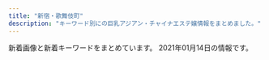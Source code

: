 ```yaml
---
title: "新宿・歌舞伎町"
description: "キーワード別にの巨乳アジアン・チャイナエステ嬢情報をまとめました。"
---
```


新着画像と新着キーワードをまとめています。
2021年01月14日の情報です。

<DmmAffiliateIns />
<KeywordTable
  shops={
    [
    {
        "name": "sweet-\u30b9\u30a6\u30a3\u30fc\u30c8-",
        "img_links": [
            "http://sweety-est.tokyo/images/r2.jpg",
            "http://sweety-est.tokyo/images/tit-sub2.jpg",
            "http://sweety-est.tokyo/images/b-tel.png",
            "http://sweety-est.tokyo/images/cg05.jpg",
            "http://sweety-est.tokyo/images/a5.jpg",
            "http://sweety-est.tokyo/images/a3.jpg",
            "http://sweety-est.tokyo/images/cg02.jpg",
            "http://sweety-est.tokyo/images/m3.jpg",
            "http://sweety-est.tokyo/images/m4.jpg",
            "http://sweety-est.tokyo/images/a8.jpg",
            "http://sweety-est.tokyo/images/cg04.jpg",
            "http://sweety-est.tokyo/images/slider-img001.jpg",
            "http://sweety-est.tokyo/images/m2.jpg",
            "http://sweety-est.tokyo/images/a1.jpg",
            "http://sweety-est.tokyo/images/tit-sub3.jpg",
            "http://sweety-est.tokyo/images/a7.jpg",
            "http://sweety-est.tokyo/images/a2.jpg",
            "http://sweety-est.tokyo/images/r1.jpg",
            "http://sweety-est.tokyo/images/cg07.jpg",
            "http://sweety-est.tokyo/images/tit-sub4.jpg",
            "http://sweety-est.tokyo/images/qr.jpg",
            "http://sweety-est.tokyo/link/menlog.jpg",
            "http://sweety-est.tokyo/images/r5.jpg",
            "http://sweety-est.tokyo/images/kan1.jpg",
            "http://sweety-est.tokyo/images/a6.jpg",
            "http://sweety-est.tokyo/images/kan.jpg",
            "http://sweety-est.tokyo/images/r3.jpg",
            "http://sweety-est.tokyo/images/cg08.jpg",
            "http://sweety-est.tokyo/images/r4.jpg",
            "http://sweety-est.tokyo/images/cg03.jpg",
            "http://sweety-est.tokyo/images/cg06.jpg",
            "http://sweety-est.tokyo/images/slider-img002.jpg",
            "http://sweety-est.tokyo/images/b-online.png",
            "http://sweety-est.tokyo/images/tit-sub6.jpg",
            "http://sweety-est.tokyo/images/r6.jpg",
            "http://sweety-est.tokyo/images/tit-sub5.jpg",
            "http://sweety-est.tokyo/images/tit-sub1.jpg",
            "http://sweety-est.tokyo/images/a4.jpg",
            "http://sweety-est.tokyo/images/m1.jpg",
            "http://sweety-est.tokyo/images/slider-img003.jpg",
            "http://sweety-est.tokyo/images/sys.jpg",
            "http://sweety-est.tokyo/images/cg01.jpg"
        ],
        "url": "http://sweety-est.tokyo/",
        "keywords": {
            "87": 2,
            "D": 2,
            "F": 2,
            "86": 14,
            "E": 6
        },
        "station": "JR\u65b0\u5bbf\u99c5\u897f\u53e3"
    },
    {
        "station": "JR\u65b0\u5bbf\u99c5\u6771\u53e3",
        "img_links": [
            "http://crystal-est.net/uploads/crystal/2017/03/bnr_side_032.png",
            "http://crystal-est.net/uploads/crystal/2017/07/yuyu2.jpeg",
            "http://crystal-est.net/uploads/crystal/2018/07/wechatimg30.jpeg",
            "http://crystal-est.net/uploads/crystal/2017/03/r3.jpg",
            "http://crystal-est.net/uploads/crystal/2017/02/wifi.jpg",
            "http://ruby-es.com/uploads/rubyes/2017/02/img_info_01.png",
            "http://crystal-est.net/uploads/crystal/2017/04/line2.png",
            "http://ruby-es.com/uploads/rubyes/2017/02/img_info_06.png",
            "http://crystal-est.net/uploads/crystal/images/no-photo.jpg",
            "http://ruby-es.com/uploads/rubyes/2017/02/img_info_03.png",
            "http://crystal-est.net/uploads/crystal/2020/11/tel.jpg",
            "http://crystal-est.net/uploads/crystal/2017/03/bnr_side_052.png",
            "http://crystal-est.net/uploads/crystal/2017/03/icon_flower.png",
            "http://crystal-est.net/uploads/crystal/2017/03/btn_top_02.png",
            "http://crystal-est.net/uploads/crystal/2017/03/btn_top_01.png",
            "http://crystal-est.net/uploads/crystal/2017/03/subvisual_info.png",
            "http://crystal-est.net/uploads/crystal/2018/07/wechatimg125.jpeg",
            "http://crystal-est.net/uploads/crystal/2017/03/r2.jpg",
            "http://crystal-est.net/uploads/crystal/2017/03/bnr_side_042.png",
            "http://crystal-est.net/uploads/crystal/2017/03/r4.jpg",
            "http://crystal-est.net/uploads/crystal/2017/04/web.png",
            "http://crystal-est.net/uploads/crystal/2017/03/subvisual_qa.png",
            "http://crystal-est.net/uploads/crystal/2017/03/btn_top_03.png",
            "http://crystal-est.net/uploads/crystal/2017/04/leftmovie.png",
            "http://crystal-est.net/uploads/crystal/images/icon_flower.png",
            "http://crystal-est.net/uploads/crystal/images/xing.png",
            "http://crystal-est.net/uploads/crystal/2017/02/ameba.jpg",
            "http://crystal-est.net/uploads/crystal/images/p01.png",
            "http://crystal-est.net/uploads/crystal/2017/03/r1.jpg",
            "http://crystal-est.net/uploads/crystal/2017/03/subvisual_enquete1.png",
            "http://crystal-est.net/uploads/crystal/2018/07/wechatimg31.jpeg",
            "http://crystal-est.net/uploads/crystal/2017/03/bnr_side_credit1.png",
            "http://crystal-est.net/uploads/crystal/2017/03/subvisual_magazine1.png",
            "http://crystal-est.net/uploads/crystal/2018/05/mayu1.jpeg",
            "http://crystal-est.net/uploads/crystal/images/subvisual_staff.png",
            "http://crystal-est.net/uploads/crystal/2017/03/treatment2.png",
            "http://ruby-es.com/uploads/rubyes/2017/02/img_info_02.png",
            "http://crystal-est.net/uploads/crystal/2017/03/ruby6.png",
            "http://ruby-es.com/uploads/rubyes/2017/02/img_info_05.png",
            "http://crystal-est.net/uploads/crystal/2018/07/wechatimg26.jpeg",
            "http://crystal-est.net/uploads/crystal/2020/12/img_6907.jpeg",
            "http://crystal-est.net/uploads/crystal/2018/08/wechatimg51.jpeg",
            "http://crystal-est.net/uploads/crystal/2018/08/wechatimg49.jpeg",
            "http://crystal-est.net/uploads/crystal/2017/03/subvisual_contact.png",
            "http://crystal-est.net/uploads/crystal/2018/07/wechatimg94.jpeg",
            "http://crystal-est.net/uploads/crystal/2020/12/img_6902.jpg",
            "http://ruby-es.com/uploads/rubyes/2017/02/img_info_04.png",
            "http://crystal-est.net/uploads/crystal/2017/03/subvisual_link.png",
            "http://crystal-est.net/uploads/crystal/2017/03/subvisual_reserve.png",
            "http://crystal-est.net/uploads/crystal/2017/04/bnr_side_01.png",
            "http://crystal-est.net/uploads/crystal/2020/12/img_6830.jpg"
        ],
        "name": "\u30af\u30ea\u30b9\u30bf\u30eb",
        "keywords": {
            "C": 1
        },
        "url": "http://crystal-est.net/"
    },
    {
        "url": "https://mens-esthe.xyz/",
        "keywords": {
            "D": 28,
            "88": 7,
            "86": 28,
            "85": 7
        },
        "name": "\u30b8\u30e5\u30ea\u30a2\u30f3",
        "img_links": [
            "https://mens-esthe.xyz/staff/miki-l1.jpg",
            "https://mens-esthe.xyz/footer/footer-tel.png",
            "https://mens-esthe.xyz/room/room-l8.jpg",
            "https://inage-mensesthe.com/icon/line.png",
            "https://inage-mensesthe.com/icon/yelp.png",
            "https://mens-esthe.xyz/images/esthe3.jpg",
            "https://mens-esthe.xyz/images/qrcode.png",
            "https://mens-esthe.xyz/images/esthe1.jpg",
            "https://mens-esthe.xyz/icon/facebook.png",
            "https://mens-esthe.xyz/staff/miki-s1.jpg",
            "https://mens-esthe.xyz/staff/miki-top.jpg",
            "https://mens-esthe.xyz/staff/moe-s1.jpg",
            "https://mens-esthe.xyz/staff/natsumi-l1.jpg",
            "https://mens-esthe.xyz/images/clear.png",
            "https://mens-esthe.xyz/icon/twitter.png",
            "https://mens-esthe.xyz/staff/nami-s1.jpg",
            "https://mens-esthe.xyz/staff/rina-s1.jpg",
            "https://mens-esthe.xyz/images/esthe2.jpg",
            "https://mens-esthe.xyz/room/room-l7.jpg",
            "https://mens-esthe.xyz/room/room-l2.jpg",
            "https://mens-esthe.xyz/images/esthe4.jpg",
            "https://mens-esthe.xyz/images/header3.png",
            "https://mens-esthe.xyz/room/room-l4.jpg",
            "https://mens-esthe.xyz/icon/line.png",
            "https://mens-esthe.xyz/staff/kana-s1.jpg",
            "https://mens-esthe.xyz/footer/footer-staff.png",
            "https://mens-esthe.xyz/room/room-l3.jpg",
            "https://mens-esthe.xyz/staff/moe-l1.jpg",
            "https://inage-mensesthe.com/icon/twitter.png",
            "https://mens-esthe.xyz/staff/kana-top.jpg",
            "https://mens-esthe.xyz/staff/nami-l1.jpg",
            "https://mens-esthe.xyz/room/room-l1.jpg",
            "https://inage-mensesthe.com/icon/facebook.png",
            "https://mens-esthe.xyz/staff/moe-top.jpg",
            "https://mens-esthe.xyz/staff/kana-l1.jpg",
            "https://inage-mensesthe.com/link/relaku_salon.jpg",
            "https://mens-esthe.xyz/icon/yelp.png",
            "https://mens-esthe.xyz/staff/rina-top.jpg",
            "https://mens-esthe.xyz/staff/nami-top.jpg",
            "https://mens-esthe.xyz/footer/footer-line.png",
            "https://mens-esthe.xyz/staff/natsumi-top.jpg",
            "https://mens-esthe.xyz/room/room-l5.jpg",
            "https://mens-esthe.xyz/images/main1.jpg",
            "https://mens-esthe.xyz/staff/natsumi-s1.jpg",
            "https://mens-esthe.xyz/staff/rina-l1.jpg",
            "https://mens-esthe.xyz/images/main-sp.jpg",
            "https://mens-esthe.xyz/room/room-l6.jpg"
        ],
        "station": "JR\u65b0\u5bbf\u99c5\u6771\u5357\u53e3"
    },
    {
        "img_links": [
            "http://hi-msg.com/koyuki/img/t-3.png",
            "http://hi-msg.com/koyuki/img/tel.png",
            "http://hi-msg.com/koyuki/img/p-2-1.jpg",
            "http://hi-msg.com/koyuki/img/p-6-1.jpg",
            "http://hi-msg.com/koyuki/img/p-8-1.jpg",
            "http://hi-msg.com/koyuki/img/newstback.png",
            "http://hi-msg.com/koyuki/img/p-3.jpg",
            "http://hi-msg.com/koyuki/img/p-7-1.jpg",
            "http://hi-msg.com/koyuki/img/p-1.jpg",
            "http://hi-msg.com/koyuki/img/botton.png",
            "http://hi-msg.com/koyuki/img/p-4-1.jpg",
            "http://hi-msg.com/koyuki/img/kanban4s.jpg",
            "http://hi-msg.com/koyuki/img/p-6.jpg",
            "http://hi-msg.com/koyuki/img/kanban4.jpg",
            "http://hi-msg.com/koyuki/img/p-0.jpg",
            "http://hi-msg.com/koyuki/img/t-2.png",
            "http://hi-msg.com/koyuki/img/p-2.jpg",
            "http://hi-msg.com/koyuki/img/re.png",
            "http://hi-msg.com/koyuki/img/english-t2.png",
            "http://hi-msg.com/koyuki/img/p-5.jpg",
            "http://hi-msg.com/koyuki/img/p-7.jpg",
            "http://hi-msg.com/koyuki/img/p-9.jpg",
            "http://hi-msg.com/koyuki/img/english-t1.png",
            "http://hi-msg.com/koyuki/img/english-t5.png",
            "http://hi-msg.com/koyuki/img/english-t6.png",
            "http://hi-msg.com/koyuki/img/p-3-1.jpg",
            "http://hi-msg.com/koyuki/img/card.png",
            "http://hi-msg.com/koyuki/img/p-10.jpg",
            "http://hi-msg.com/koyuki/img/tit.png",
            "http://hi-msg.com/koyuki/img/card-english.png",
            "http://hi-msg.com/koyuki/img/english-t4.png",
            "http://hi-msg.com/koyuki/img/t-1.png",
            "http://hi-msg.com/koyuki/img/p-8.jpg",
            "http://hi-msg.com/koyuki/img/p-4.jpg",
            "http://hi-msg.com/koyuki/img/english-t3.png",
            "http://hi-msg.com/koyuki/img/head.png",
            "http://hi-msg.com/koyuki/img/p-11.jpg"
        ],
        "station": "JR\u65b0\u5bbf\u99c5\u6771\u53e3",
        "url": "http://hi-msg.com/koyuki/",
        "name": "KOYUKI",
        "keywords": {
            "C": 8
        }
    },
    {
        "keywords": {
            "C": 17
        },
        "name": "\u7652\u3057\u306e\u5bbf",
        "img_links": [
            "http://aes-aroma.com/img/ttl_mobile.png",
            "http://aes-aroma.com/img/ttl_rec.png",
            "http://aes-aroma.com/pic/head.png",
            "http://aes-aroma.com/i/files/homeimg.jpg",
            "http://aes-aroma.com/staff/yoko/02.jpg",
            "http://aes-aroma.com/staff/miki/01.jpg",
            "http://aes-aroma.com/staff/koko/01.jpg",
            "http://aes-aroma.com/staff/mimi/01.jpg",
            "http://aes-aroma.com/img/ttl_tnew.png",
            "http://aes-aroma.com/img/ttl_pickup.png",
            "http://aes-aroma.com/staff/ai/01.jpg",
            "http://aes-aroma.com/staff/haru/01.jpg",
            "http://aes-aroma.com/img/ttl_staff.png",
            "http://aes-aroma.com/staff/nana/01.jpg",
            "http://aes-aroma.com/staff/yoko/01.jpg",
            "http://aes-aroma.com/staff/kaori/01.jpg"
        ],
        "station": "JR\u65b0\u5bbf\u99c5\u5357\u53e3",
        "url": "http://aes-aroma.com/"
    },
    {
        "station": "JR\u65b0\u5bbf\u99c5\u897f\u53e3",
        "img_links": [
            "http://yurali.oks.bz/images/s4.jpg",
            "http://yurali.oks.bz/photos/sites/48/2020/09/2020090809341490.jpg",
            "http://yurali.oks.bz/images/acc4.jpg",
            "http://yurali.oks.bz/images/top.jpg",
            "http://yurali.oks.bz/photos/sites/48/2020/09/2020090809341067.jpg",
            "http://yurali.oks.bz/photos/sites/48/2020/09/2020090809340917.jpg",
            "http://yurali.oks.bz/images/room1.jpg",
            "http://yurali.oks.bz/images/acc3.jpg",
            "http://yurali.oks.bz/images/room4.jpg",
            "http://yurali.oks.bz/images/s2.jpg",
            "http://yurali.oks.bz/images/s1.jpg",
            "http://yurali.oks.bz/photos/sites/48/2020/09/202009080934129.jpg",
            "http://yurali.oks.bz/images/kanban.jpg",
            "http://yurali.oks.bz/images/right.jpg",
            "http://yurali.oks.bz/photos/sites/48/2020/06/2020063002493351.jpg",
            "http://yurali.oks.bz/images/s_new.png",
            "http://yurali.oks.bz/images/room3.jpg",
            "http://yurali.oks.bz/photos/sites/48/2020/09/2020090809341126.jpg",
            "http://yurali.oks.bz/images/content.jpg",
            "http://yurali.oks.bz/images/line.jpg",
            "http://yurali.oks.bz/images/acc1.jpg",
            "http://yurali.oks.bz/images/acc2.jpg",
            "http://yurali.oks.bz/images/room2.jpg",
            "http://yurali.oks.bz/images/s3.jpg",
            "http://yurali.oks.bz/images/mobile.jpg"
        ],
        "keywords": {
            "86": 14,
            "87": 14,
            "E": 14,
            "D": 28,
            "85": 14
        },
        "name": "\u6c17\u697d",
        "url": "http://yurali.oks.bz/"
    },
    {
        "url": "http://fairy-girl.work/",
        "name": "Fairy Girl",
        "img_links": [
            "http://fairy-girl.work/images/12.jpg",
            "http://fairy-girl.work/images/staff_t.jpg",
            "http://fairy-girl.work/images/int2.jpg",
            "http://fairy-girl.work/images/bana0404_4.png",
            "http://fairy-girl.work/images/7.jpg",
            "http://fairy-girl.work/images/5.jpg",
            "http://fairy-girl.work/img/mari1.jpg",
            "http://fairy-girl.work/img/rara1.jpg",
            "http://fairy-girl.work/images/3.jpg",
            "http://fairy-girl.work/staff/yuyu.jpg",
            "http://fairy-girl.work/staff/rika.jpg",
            "http://fairy-girl.work/images/1.jpg",
            "http://fairy-girl.work/images/11.jpg",
            "http://fairy-girl.work/img/eri2.jpg",
            "http://fairy-girl.work/img/eri1.jpg",
            "http://fairy-girl.work/images/news.jpg",
            "http://fairy-girl.work/images/6.jpg",
            "http://fairy-girl.work/staff/rara.jpg",
            "http://fairy-girl.work/images/ac2.jpg",
            "http://fairy-girl.work/img/kiki2.jpg",
            "http://fairy-girl.work/images/tr.jpg",
            "http://fairy-girl.work/images/2.jpg",
            "http://fairy-girl.work/staff/mari.jpg",
            "http://fairy-girl.work/images/line.png",
            "http://fairy-girl.work/images/10.jpg",
            "http://fairy-girl.work/img/rina1.jpg",
            "http://fairy-girl.work/images/mobile.jpg",
            "http://fairy-girl.work/img/yuki1.jpg",
            "http://fairy-girl.work/staff/kiki.jpg",
            "http://fairy-girl.work/staff/kana.jpg",
            "http://fairy-girl.work/images/ac1.jpg",
            "http://fairy-girl.work/images/sys1.jpg",
            "http://fairy-girl.work/staff/eri.jpg",
            "http://fairy-girl.work/img/rika1.jpg",
            "http://fairy-girl.work/img/kana1.jpg",
            "http://fairy-girl.work/images/8.jpg",
            "http://fairy-girl.work/images/sys2.jpg",
            "http://fairy-girl.work/staff/misa.jpg",
            "http://fairy-girl.work/img/yuyu1.jpg",
            "http://fairy-girl.work/images/int1.jpg",
            "http://fairy-girl.work/images/9.jpg",
            "http://fairy-girl.work/staff/rina.jpg",
            "http://fairy-girl.work/staff/hitomi.jpg",
            "http://fairy-girl.work/img/kiki1.jpg",
            "http://fairy-girl.work/img/hitomi1.jpg",
            "http://fairy-girl.work/staff/yuki.jpg",
            "http://fairy-girl.work/img/misa1.jpg",
            "http://fairy-girl.work/images/interior_t.jpg"
        ],
        "station": "JR\u65b0\u5bbf\u99c5\u897f\u53e3",
        "keywords": {}
    },
    {
        "url": "http://in-esthe.com/relair/",
        "keywords": {
            "C": 8
        },
        "name": "RELAIR \uff5e\u30ea\u30ec\u30a2\uff5e",
        "img_links": [
            "http://in-esthe.com/relair/img/t-2.png",
            "http://in-esthe.com/relair/img/english-t3.png",
            "http://in-esthe.com/relair/img/head.png",
            "http://in-esthe.com/relair/img/p-7.jpg",
            "http://in-esthe.com/relair/img/card-english.png",
            "http://in-esthe.com/relair/img/p-9.jpg",
            "http://in-esthe.com/relair/img/p-0.jpg",
            "http://in-esthe.com/relair/img/botton.png",
            "http://in-esthe.com/relair/img/p-1.jpg",
            "http://in-esthe.com/relair/img/fla2.png",
            "http://in-esthe.com/relair/img/t-3.png",
            "http://in-esthe.com/relair/img/tel.png",
            "http://in-esthe.com/relair/img/english-t4.png",
            "http://in-esthe.com/relair/img/english-t6.png",
            "http://in-esthe.com/relair/img/s-1.jpg",
            "http://in-esthe.com/relair/img/re.png",
            "http://in-esthe.com/relair/img/twitter.png",
            "http://in-esthe.com/relair/img/fla.png",
            "http://in-esthe.com/relair/img/t-1.png",
            "http://in-esthe.com/relair/img/p-3.jpg",
            "http://in-esthe.com/relair/img/english-t1.png",
            "http://in-esthe.com/relair/img/english-t5.png",
            "http://in-esthe.com/relair/img/p-2.jpg",
            "http://in-esthe.com/relair/img/p-3-1.jpg",
            "http://in-esthe.com/relair/img/english-t2.png",
            "http://in-esthe.com/relair/img/fla1.png",
            "http://in-esthe.com/relair/img/kanban4.jpg",
            "http://in-esthe.com/relair/img/p-8.jpg",
            "http://in-esthe.com/relair/img/p-1-1.jpg",
            "http://in-esthe.com/relair/img/newstback.png"
        ],
        "station": "\u65b0\u5bbf\u897f\u53e3\u99c5D5\u51fa\u53e3"
    },
    {
        "url": "http://aroma-massage.red/",
        "keywords": {
            "D": 20,
            "E": 10
        },
        "name": "\u30c6\u30bb\u30e9-Tethera-",
        "img_links": [
            "http://aroma-massage.red/images/cg1.jpg",
            "http://aroma-massage.red/images/sta1.jpg",
            "http://aroma-massage.red/images/card.jpg",
            "http://aroma-massage.red/images/sta4.jpg",
            "http://aroma-massage.red/images/cg2.jpg",
            "http://aroma-massage.red/images/cg6.jpg",
            "http://aroma-massage.red/images/sysl.jpg",
            "http://aroma-massage.red/images/acb.jpg",
            "http://aroma-massage.red/images/cg4.jpg",
            "http://aroma-massage.red/images/sta6.jpg",
            "http://aroma-massage.red/images/fbb.jpg",
            "http://aroma-massage.red/images/nft.jpg",
            "http://aroma-massage.red/images/cg3.jpg",
            "http://aroma-massage.red/images/toph.png",
            "http://aroma-massage.red/images/int.jpg",
            "http://aroma-massage.red/images/qr.jpg",
            "http://aroma-massage.red/images/cg5.jpg",
            "http://aroma-massage.red/images/sta5.jpg",
            "http://aroma-massage.red/images/creditcard.jpg",
            "http://aroma-massage.red/images/kan.jpg",
            "http://aroma-massage.red/images/fbt.jpg",
            "http://aroma-massage.red/images/sta2.jpg",
            "http://aroma-massage.red/images/option.jpg",
            "http://aroma-massage.red/images/tm.png",
            "http://aroma-massage.red/images/sta3.jpg",
            "http://aroma-massage.red/images/stal.jpg"
        ],
        "station": "JR\u65b0\u5bbf\u99c5\u6771\u53e3"
    },
    {
        "url": "https://gokujo.iest.info/",
        "station": "JR\u65b0\u5bbf\u99c5",
        "img_links": [
            "https://gokujo.iest.info/images/room4_l.jpg",
            "https://gokujo.iest.info/images/nav_link01.png",
            "https://gokujo.iest.info/images/sp_tit_staff02.jpg",
            "https://gokujo.iest.info/images/end.png",
            "https://gokujo.iest.info/images/nav_link06.png",
            "https://gokujo.iest.info/images/nav_link05.png",
            "https://gokujo.iest.info/photos/sites/3/2020/10/2020100614352629.jpg",
            "https://gokujo.iest.info/photos/sites/3/2020/10/202010061435276.jpg",
            "https://gokujo.iest.info/photos/sites/3/2020/10/2020100614352894.jpg",
            "https://gokujo.iest.info/images/nav_link03.png",
            "https://gokujo.iest.info/images/tit_staff02.jpg",
            "https://gokujo.iest.info/images/sp_tit_movie.jpg",
            "https://gokujo.iest.info/images/sp_end.png",
            "https://gokujo.iest.info/photos/sites/3/2020/10/2020100614352799.jpg",
            "https://gokujo.iest.info/photos/sites/3/2020/10/2020100614353292.jpg",
            "https://gokujo.iest.info/photos/sites/3/2020/10/2020100614353293.jpg",
            "https://gokujo.iest.info/images/room3_l.jpg",
            "https://gokujo.iest.info/images/top.png",
            "https://gokujo.iest.info/photos/sites/3/2020/10/2020100614352832.jpg",
            "https://gokujo.iest.info/photos/sites/3/2020/10/2020100614353025.jpg",
            "https://gokujo.iest.info/images/sp_tit_twitter.jpg",
            "https://gokujo.iest.info/images/nav_link04.png",
            "https://gokujo.iest.info/photos/sites/3/2020/10/2020100614353148.jpg",
            "https://gokujo.iest.info/images/nav_link08.png",
            "https://gokujo.iest.info/photos/sites/3/2020/10/2020100614352922.jpg",
            "https://gokujo.iest.info/images/tit_info.jpg",
            "https://gokujo.iest.info/photos/sites/3/2020/10/202010061435254.jpg",
            "https://gokujo.iest.info/photos/sites/3/2020/10/2020100614353122.jpg",
            "https://gokujo.iest.info/images/sp_tit_link.jpg",
            "https://gokujo.iest.info/images/tit_staff.jpg",
            "https://gokujo.iest.info/images/room1_l.jpg",
            "https://gokujo.iest.info/images/room2_l.jpg",
            "https://gokujo.iest.info/photos/sites/3/2020/10/2020100614352927.jpg",
            "https://gokujo.iest.info/images/tit_link.jpg",
            "https://gokujo.iest.info/images/sp_tit_staff.jpg",
            "https://gokujo.iest.info/images/side_mobile.jpg",
            "https://gokujo.iest.info/photos/sites/3/2020/10/2020100614353044.jpg",
            "https://gokujo.iest.info/images/sp_tit_pick.jpg",
            "https://gokujo.iest.info/images/nav_link07.png",
            "https://gokujo.iest.info/images/nav_link02.png",
            "https://gokujo.iest.info/images/tit_face.jpg",
            "https://gokujo.iest.info/images/navbar-top.jpg",
            "https://gokujo.iest.info/images/tit_pick.jpg",
            "https://gokujo.iest.info/images/sp_tit_info.jpg"
        ],
        "name": "\u65b0\u5bbf\u6975\u4e0a\u30e1\u30f3\u30ba\u30a8\u30b9\u30c6",
        "keywords": {
            "F": 101,
            "E": 155,
            "89": 68,
            "94": 55,
            "C": 53,
            "95": 34,
            "92": 21,
            "90": 66,
            "88": 26,
            "85": 39
        }
    },
    {
        "station": "\u897f\u6b66\u65b0\u5bbf\u99c5\u5317\u53e3",
        "img_links": [
            "http://fairy.este88.com/images/ph1.jpg",
            "http://fairy.este88.com/images/r04.jpg",
            "http://fairy.este88.com/img/kixyoko1.jpg",
            "http://fairy.este88.com/img/koyuki1.jpg",
            "http://fairy.este88.com/images/r01.jpg",
            "http://fairy.este88.com/img/mika1.jpg",
            "http://fairy.este88.com/images/koyuki1.jpg",
            "http://fairy.este88.com/images/kaori1.jpg",
            "http://fairy.este88.com/images/r02.jpg",
            "http://fairy.este88.com/images/momo1.jpg",
            "http://fairy.este88.com/images/mika1.jpg",
            "http://fairy.este88.com/img/kaori1.jpg",
            "http://fairy.este88.com/images/kixyoko1.jpg",
            "http://fairy.este88.com/img/momo1.jpg"
        ],
        "url": "http://fairy.este88.com/",
        "name": "fairy\u30d5\u30a7\u30a2\u30ea\u30fc",
        "keywords": {}
    },
    {
        "station": "JR\u65b0\u5bbf\u99c5\u6771\u53e3\u30fb\u6b4c\u821e\u4f0e\u753a",
        "url": "https://aurora.iest.info/",
        "keywords": {
            "88": 171,
            "F": 76,
            "87": 133,
            "C": 456,
            "85": 342,
            "86": 228,
            "89": 57,
            "84": 114,
            "E": 256
        },
        "name": "\u30aa\u30fc\u30ed\u30e9",
        "img_links": [
            "https://aurora.iest.info/photos/sites/13/2020/10/2020102908284174.jpeg",
            "https://aurora.iest.info/images/room3.jpg",
            "https://aurora.iest.info/photos/sites/13/2020/10/202010160425407.jpeg",
            "https://aurora.iest.info/photos/sites/13/2020/12/2020123009042320.jpeg",
            "https://aurora.iest.info/photos/sites/13/2020/10/2020101018384481.jpeg",
            "https://aurora.iest.info/photos/sites/13/2020/12/2020122614271778.jpeg",
            "https://aurora.iest.info/photos/sites/13/2021/01/2021011420031078.jpeg",
            "https://aurora.iest.info/images/room4.jpg",
            "https://aurora.iest.info/images/info_sp.png",
            "https://aurora.iest.info/photos/sites/13/2021/01/2021011216185424-600x800.jpeg",
            "https://aurora.iest.info/images/head_tel.png",
            "https://aurora.iest.info/photos/sites/13/2020/12/2020122614044220.jpeg",
            "https://aurora.iest.info/images/room2.jpg",
            "https://aurora.iest.info/photos/sites/13/2020/09/2020090701592721.jpeg",
            "https://aurora.iest.info/photos/sites/13/2021/01/2021011317231918.jpeg",
            "https://aurora.iest.info/images/side_mobile.jpg",
            "https://aurora.iest.info/photos/sites/13/2021/01/202101031920028.jpeg",
            "https://aurora.iest.info/images/room1.jpg",
            "https://aurora.iest.info/photos/sites/13/2020/11/2020110420084826.jpeg",
            "https://aurora.iest.info/photos/sites/13/2021/01/2021011317502475.jpeg",
            "https://aurora.iest.info/photos/sites/13/2021/01/2021011216185424.jpeg",
            "https://aurora.iest.info/photos/sites/13/2020/12/2020122614542669.jpeg",
            "https://aurora.iest.info/photos/sites/13/2020/12/2020122916203593.jpeg",
            "https://aurora.iest.info/photos/sites/13/2020/11/2020111207401521.jpeg",
            "https://aurora.iest.info/photos/sites/13/2021/01/2021011012591478.jpeg",
            "https://aurora.iest.info/photos/sites/13/2020/10/2020102421582718.jpeg",
            "https://aurora.iest.info/photos/sites/13/2020/12/2020122614121986.jpeg",
            "https://aurora.iest.info/photos/sites/13/2020/10/2020100900362277.jpeg"
        ]
    },
    {
        "station": "\u897f\u6b66\u65b0\u5bbf\u99c5\u5317\u53e3",
        "keywords": {
            "86": 2,
            "D": 3
        },
        "url": "http://ciretva.xyz/",
        "img_links": [
            "http://ciretva.xyz/uploads/201021/1-201021155932238.jpg",
            "http://ciretva.xyz/picture/news.jpg",
            "http://ciretva.xyz/picture/s_staff.png",
            "http://ciretva.xyz/uploads/201021/1-201021155T02L.jpg",
            "http://ciretva.xyz/picture/room1.jpg",
            "http://ciretva.xyz/picture/top.jpg",
            "http://ciretva.xyz/uploads/201021/1-201021155913C7.jpg",
            "http://ciretva.xyz/picture/face.jpg",
            "http://ciretva.xyz/picture/face_bj1.png",
            "http://ciretva.xyz/picture/room2.jpg",
            "http://ciretva.xyz/uploads/201021/1-201021155925315.jpg",
            "http://ciretva.xyz/picture/pick.jpg",
            "http://ciretva.xyz/picture/room3.jpg",
            "http://ciretva.xyz/uploads/201021/1-201021155Z4139.jpg",
            "http://ciretva.xyz/picture/room4.jpg",
            "http://ciretva.xyz/uploads/201021/1-201021155T9631.jpg"
        ],
        "name": "\u4f73\u7e01 \uff5e\u304b\u3048\u3093\uff5e"
    },
    {
        "keywords": {
            "F": 2
        },
        "station": "JR\u65b0\u5bbf\u99c5\u6771\u53e3",
        "name": "\u5915\u9727 \u3086\u3046\u304e\u308a",
        "url": "https://shinjuku-mensesthe.com/",
        "img_links": [
            "https://shinjuku-mensesthe.com/link/mens-esthe.png",
            "https://shinjuku-mensesthe.com/menu/home.png",
            "https://shinjuku-mensesthe.com/images/footer-r.png",
            "https://shinjuku-mensesthe.com/room/room-l4.jpg",
            "https://shinjuku-mensesthe.com/icon/line.png",
            "https://shinjuku-mensesthe.com/images/main-small.jpg",
            "https://shinjuku-mensesthe.com/images/footer-l.png",
            "https://shinjuku-mensesthe.com/room/room-l1.jpg",
            "https://shinjuku-mensesthe.com/staff/yuki-s1.jpg",
            "https://shinjuku-mensesthe.com/images/header3.png",
            "https://shinjuku-mensesthe.com/staff/saya-l1.jpg",
            "https://shinjuku-mensesthe.com/massage/2020/10/05/yuki-s1.jpg",
            "https://shinjuku-mensesthe.com/room/room-l3.jpg",
            "https://shinjuku-mensesthe.com/room/room-l2.jpg",
            "https://scdn.line-apps.com/n/line_add_friends/btn/ja.png",
            "https://shinjuku-mensesthe.com/massage/2020/09/14/hana-s1.jpg",
            "https://shinjuku-mensesthe.com/icon/facebook.png",
            "https://shinjuku-mensesthe.com/menu/staff.png",
            "https://shinjuku-mensesthe.com/staff/saya-s1.jpg",
            "https://shinjuku-mensesthe.com/staff/arisa-l1.jpg",
            "https://shinjuku-mensesthe.com/staff/yukari-s1.jpg",
            "https://shinjuku-mensesthe.com/icon/twitter.png",
            "https://shinjuku-mensesthe.com/2020/01/23/sakura-s1.jpg",
            "https://shinjuku-mensesthe.com/images/top2.jpg",
            "https://shinjuku-mensesthe.com/button/staff.png",
            "https://shinjuku-mensesthe.com/staff/arisa-s1.jpg",
            "https://shinjuku-mensesthe.com/images/main-sp.jpg",
            "https://shinjuku-mensesthe.com/icon/yelp.png",
            "https://shinjuku-mensesthe.com/images/top3.jpg",
            "https://shinjuku-mensesthe.com/2019/12/15/sayuri-s2.jpg",
            "https://shinjuku-mensesthe.com/images/main-top.jpg",
            "https://shinjuku-mensesthe.com/massage/2020/07/31/ai-s2.jpg",
            "https://shinjuku-mensesthe.com/menu/blog.png",
            "https://shinjuku-mensesthe.com/massage/2020/08/16/riri-s1.jpg",
            "https://shinjuku-mensesthe.com/staff/shiori-s1.jpg",
            "https://shinjuku-mensesthe.com/massage/2020/07/31/covit19.jpg",
            "https://shinjuku-mensesthe.com/button/home.png",
            "https://shinjuku-mensesthe.com/staff/sora-l1.jpg",
            "https://shinjuku-mensesthe.com/massage/2020/10/21/risa-s1.jpg",
            "https://shinjuku-mensesthe.com/images/flower.png",
            "https://shinjuku-mensesthe.com/images/qrcode.png",
            "https://shinjuku-mensesthe.com/2020/01/23/miki-s1.jpg",
            "https://shinjuku-mensesthe.com/staff/yuki-l1.jpg",
            "https://shinjuku-mensesthe.com/staff/risa-l1.jpg",
            "https://shinjuku-mensesthe.com/images/clear.png",
            "https://shinjuku-mensesthe.com/images/top1.jpg",
            "https://shinjuku-mensesthe.com/staff/yukari-l1.jpg",
            "https://shinjuku-mensesthe.com/staff/sora-s1.jpg",
            "https://shinjuku-mensesthe.com/menu/info.png",
            "https://shinjuku-mensesthe.com/images/camp.png",
            "https://shinjuku-mensesthe.com/staff/risa-s1.jpg",
            "https://shinjuku-mensesthe.com/button/blog.png"
        ]
    },
    {
        "name": "CLEAR-\u30af\u30ea\u30a2-",
        "url": "http://clear-es.net/",
        "station": "\u897f\u6b66\u65b0\u5bbf\u99c5\u5317\u53e3",
        "keywords": {
            "88": 4,
            "E": 1,
            "F": 1,
            "87": 2,
            "90": 2,
            "D": 8,
            "C": 1,
            "86": 2,
            "89": 1
        },
        "img_links": [
            "http://clear-es.net/images/index_23.jpg",
            "http://clear-es.net/images/index_04.jpg",
            "http://clear-es.net/uploads/c1f6d0346f5cb109ac62c21a58c7deff.jpg",
            "http://clear-es.net/yamituki-n/uploads/images/mmexport1576417470781.jpg",
            "http://clear-es.net/images/index_02.jpg",
            "http://clear-es.net/images/index_07.jpg",
            "http://clear-es.net/uploads/09bdd5637edec4bfa3d47a7e9874640b.jpg",
            "http://clear-es.net/images/koko_1.jpg",
            "http://clear-es.net/images/girls_13.jpg",
            "http://clear-es.net/images/index_28.jpg",
            "http://clear-es.net/images/index_24.jpg",
            "http://clear-es.net/images/index_18.jpg",
            "http://clear-es.net/images/index_06.jpg",
            "http://clear-es.net/images/index_03.jpg",
            "http://clear-es.net/uploads/22c8968348a9acc2dfc9ab0aecb09c27.jpg",
            "http://clear-es.net/images/index_10.jpg",
            "http://clear-es.net/images/index_27.jpg",
            "http://clear-es.net/uploads/e1133a4ba0f8c81f9d272f5793bda380.jpg",
            "http://clear-es.net/uploads/7553669390f1cc93427a4f6ad33b4668.jpg",
            "http://clear-es.net/uploads/deba56537604611ac3b8da004b92d809.jpg",
            "http://clear-es.net/images/girls_11.jpg",
            "http://clear-es.net/images/gallery_11.jpg",
            "http://clear-es.net/yamituki-n/uploads/images/juri01s.jpg",
            "http://clear-es.net/images/index_25.jpg",
            "http://clear-es.net/images/index_17.jpg",
            "http://clear-es.net/images/index_21.jpg",
            "http://clear-es.net/uploads/10299154955d10c3b815a5638a35a934.jpg",
            "http://clear-es.net/uploads/a62d7f24a5b9a4fd5aeef678eb24ef4b.jpg",
            "http://clear-es.net/images/index_09.jpg",
            "http://clear-es.net/images/index_01.jpg",
            "http://clear-es.net/yamituki-n/uploads/images/rena02.jpg",
            "http://clear-es.net/images/index_11.jpg",
            "http://clear-es.net/images/service_11.jpg",
            "http://clear-es.net/uploads/2aa97908694153fb149943f0b8445352.jpg",
            "http://clear-es.net/images/index_26.jpg",
            "http://clear-es.net/images/index_15.jpg",
            "http://clear-es.net/images/index_20.jpg",
            "http://clear-es.net/uploads/cec0ed392fe00d8e3ff867c0625809e6.jpg",
            "http://clear-es.net/images/index_12.jpg",
            "http://clear-es.net/yamituki-n/uploads/images/yui01.jpg",
            "http://clear-es.net/images/index_19.jpg",
            "http://clear-es.net/images/index_05.jpg",
            "http://clear-es.net/images/index_08.jpg",
            "http://clear-es.net/uploads/97eb17743f96fd7f0551aab0bedd5e6f.jpg",
            "http://clear-es.net/uploads/f426bd85a8f6a9eac87e55b2d44c4bd5.jpg",
            "http://clear-es.net/images/index_14.jpg",
            "http://clear-es.net/images/index_13.jpg",
            "http://clear-es.net/images/girls_03.jpg",
            "http://clear-es.net/yamituki-n/uploads/images/mika03s.jpg",
            "http://clear-es.net/my_work/images/pic1.png",
            "http://clear-es.net/yamituki-n/uploads/images/rena01.jpg",
            "http://clear-es.net/images/index_28_01.jpg"
        ]
    },
    {
        "img_links": [
            "http://sakura-relax.net/images/top-img01.png",
            "http://sakura-relax.net/images/kan.jpg",
            "http://sakura-relax.net/images/cg07.jpg",
            "http://sakura-relax.net/images/cg06.jpg",
            "http://sakura-relax.net/images/tel.png",
            "http://sakura-relax.net/images/top-img02.png",
            "http://sakura-relax.net/images/cg04.jpg",
            "http://sakura-relax.net/images/qrc.png",
            "http://sakura-relax.net/link/menlog.jpg",
            "http://sakura-relax.net/images/cg03.jpg"
        ],
        "name": "\u697d\u697d-\u30e9\u30af\u30e9\u30af-",
        "keywords": {
            "85": 4,
            "87": 8,
            "C": 8,
            "E": 8,
            "86": 4
        },
        "station": "\u65b0\u5bbf\u4e09\u4e01\u76ee\u99c5E1\u51fa\u53e3",
        "url": "http://sakura-relax.net/"
    },
    {
        "url": "https://www.hagoromo.tokyo/",
        "keywords": {},
        "station": "JR\u65b0\u5bbf\u99c5\u6771\u53e3\u30fb\u6b4c\u821e\u4f0e\u753a",
        "img_links": [],
        "name": "\u7fbd\u8863\uff5e\u306f\u3054\u308d\u3082\uff5e"
    },
    {
        "keywords": {
            "90": 2,
            "86": 5,
            "E": 2,
            "D": 10,
            "88": 3,
            "96": 1,
            "F": 1,
            "C": 1,
            "84": 1,
            "85": 3,
            "92": 1,
            "89": 2,
            "98": 2,
            "94": 1
        },
        "station": "JR\u65b0\u5bbf\u99c5\u6771\u53e3",
        "name": "\u30d4\u30e5\u30a2\u30ea\u30be\u30fc\u30c8II",
        "img_links": [
            "http://pure-resort.tyo.cm/photos/sites/79/2020/02/2020020804143839.jpg",
            "http://pure-resort.tyo.cm/images/s_twitter.png",
            "http://pure-resort.tyo.cm/photos/sites/79/2019/03/201903251336102.jpg",
            "http://pure-resort.tyo.cm/photos/sites/79/2019/06/2019061515583771.jpg",
            "http://pure-resort.tyo.cm/photos/sites/79/2019/03/2019032513361053.jpg",
            "http://pure-resort.tyo.cm/images/s_info.png",
            "http://pure-resort.tyo.cm/images/s_Access.png",
            "http://pure-resort.tyo.cm/photos/sites/79/2018/12/2018120620512437.jpg",
            "http://pure-resort.tyo.cm/photos/sites/79/2020/01/2020013001414859.jpg",
            "http://pure-resort.tyo.cm/photos/sites/79/2019/01/2019011014121443.jpg",
            "http://pure-resort.tyo.cm/photos/sites/79/2019/11/2019110401242820.jpg",
            "http://pure-resort.tyo.cm/images/pure.png",
            "http://pure-resort.tyo.cm/images/s_Staff.png",
            "http://pure-resort.tyo.cm/photos/sites/79/2019/04/201904111031010.jpg",
            "http://pure-resort.tyo.cm/photos/sites/79/2019/03/2019032513361044.jpg",
            "http://pure-resort.tyo.cm/images/news_bj3.png",
            "http://pure-resort.tyo.cm/photos/sites/79/2019/03/2019032513361063.jpg",
            "http://pure-resort.tyo.cm/images/mobile.png",
            "http://pure-resort.tyo.cm/images/movie.jpg",
            "http://pure-resort.tyo.cm/photos/sites/79/2019/08/2019082910403098.jpg",
            "http://pure-resort.tyo.cm/photos/sites/79/2020/01/2020012408381891.jpg",
            "http://pure-resort.tyo.cm/photos/sites/79/2018/12/2018120620515823.jpg",
            "http://pure-resort.tyo.cm/images/info_bj1.png",
            "http://pure-resort.tyo.cm/images/line.png",
            "http://pure-resort.tyo.cm/photos/sites/79/2018/12/2018120620510142.jpg",
            "http://pure-resort.tyo.cm/images/info_bj3.png",
            "http://pure-resort.tyo.cm/images/s_face.png",
            "http://pure-resort.tyo.cm/images/s_movie.png",
            "http://pure-resort.tyo.cm/photos/sites/79/2018/12/2018120620533769.jpg",
            "http://pure-resort.tyo.cm/photos/sites/79/2019/02/2019021613471797.jpg",
            "http://pure-resort.tyo.cm/photos/sites/79/2019/06/2019060310424416.jpg",
            "http://pure-resort.tyo.cm/photos/sites/79/2019/02/2019021613425634.png",
            "http://pure-resort.tyo.cm/images/s_Room.png",
            "http://pure-resort.tyo.cm/images/news_bj1.png",
            "http://pure-resort.tyo.cm/photos/sites/79/2019/05/2019052114301665.jpg",
            "http://pure-resort.tyo.cm/images/s_Recruit.png",
            "http://pure-resort.tyo.cm/photos/sites/79/2019/10/2019100810264682.jpg",
            "http://pure-resort.tyo.cm/images/line1.png",
            "http://pure-resort.tyo.cm/images/s_news.png",
            "http://pure-resort.tyo.cm/images/top.png",
            "http://pure-resort.tyo.cm/images/s_pick.png"
        ],
        "url": "http://pure-resort.tyo.cm/"
    }
]
}
/>
<DmmAffiliateScript />
